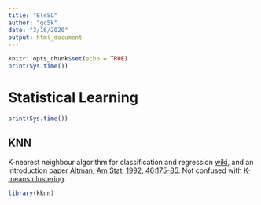 ```yaml
---
title: "EleSL"
author: "gc5k"
date: "3/16/2020"
output: html_document
---
```


```r
knitr::opts_chunk$set(echo = TRUE)
print(Sys.time())
```
# Statistical Learning {.tabset .tabset-fade .tabset-pills}
```r
print(Sys.time())
```

## KNN
K-nearest neighbour algorithm for classification and regression [wiki](https://en.wikipedia.org/wiki/K-nearest_neighbors_algorithm), and an introduction paper [Altman, Am Stat, 1992, 46:175-85](https://www.tandfonline.com/doi/abs/10.1080/00031305.1992.10475879). Not confused with [K-means clustering](https://en.wikipedia.org/wiki/K-means_clustering). 
```r
library(kknn)

```

